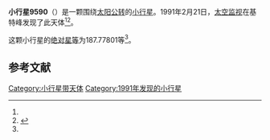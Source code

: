 {{Infobox planet
| bgcolour = #FFFFC0
| name = 9590
| symbol = 
| image = 
| caption = 
| discovery = yes
| discovery_ref = 
| discoverer = [[太空监视|太空监视]]
| discovery_site = [[基特峰|基特峰]] 
| discovered = 1991年2月21日
| designations = yes
| mp_name = 
| named_after = 
| alt_names = 1991 DK1/ 1996 RN28
| mp_category = [[特洛伊小行星|特洛伊小行星]]
| orbit_ref = <ref name="a">[http://ssd.jpl.nasa.gov/sbdb.cgi?sstr=9590 9590] {{Wayback|url=http://ssd.jpl.nasa.gov/sbdb.cgi?sstr=9590 |date=20210723162122 }}，小行星數據庫瀏覽器（JPL Small-Body Database Browser）－[[美国国家航空航天局|美国国家航空航天局]]喷气推进实验室</ref>
| epoch = 2456400.5 (2013年4月18日更新)
| aphelion = {{convert|5.3304685|AU|km|3|abbr=on|lk=out}}
| perihelion = {{convert|4.9033979|AU|km|3|abbr=on}}
| semimajor = {{convert|5.1169332|AU|km|3|abbr=on}}
| eccentricity = 0.0417311
| period = 4227.786564 [[日|日]]<br />11.58[[儒略年|儒略年]]
| avg_speed = 
| inclination = 6.65569
| asc_node = 28.93797
| mean_anomaly = 
| arg_peri = 187.77801
| satellites = 
| physical_characteristics = yes
| dimensions = 
| mass = 
| density = 
| surface_grav = 
| escape_velocity = 
| sidereal_day = 
| axial_tilt = 
| pole_ecliptic_lat = 
| pole_ecliptic_lon = 
| albedo = 
| temperatures= 
| temp_name1 = 
| mean_temp_1 = 
| max_temp_1 = 
| temp_name2 = 
| max_temp_2 = 
| spectral_type = 
| abs_magnitude = 187.77801
}}

'''小行星9590'''（{{lang-en|9590}}）是一颗围绕[[太阳|太阳]][[公转|公转]]的[[小行星|小行星]]。1991年2月21日，[[太空监视|太空监视]]在基特峰发现了此天体<ref name="a" /><ref>{{cite news|title=小行星列表|url=http://cfa-www.harvard.edu/iau/lists/NumberedMPs.txt|accessdate=2013-07-08|newspaper=哈佛大学|archive-date=2008-05-17|archive-url=https://web.archive.org/web/20080517010638/http://cfa-www.harvard.edu/iau/lists/NumberedMPs.txt|dead-url=no}}</ref>。

这颗小行星的[[绝对星等|绝对星等]]为187.77801等<ref name="a" />。

==参考文献==
{{reflist}}
{{Minor Planet Number|[[小行星9589|小行星9589]]|[[小行星9591|小行星9591]]}}

{{小天体}}

[[Category:小行星带天体|Category:小行星带天体]]
[[Category:1991年发现的小行星|Category:1991年发现的小行星]]

{{asteroid-stub}}